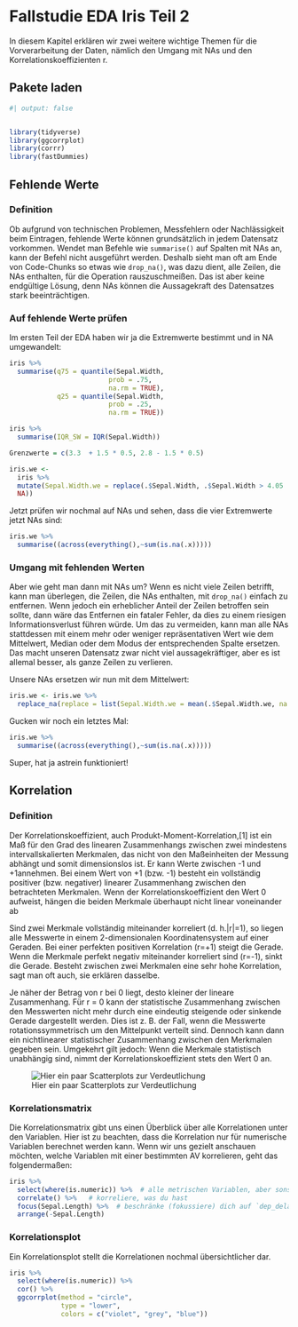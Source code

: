 # Fallstudie EDA Iris Teil 2

In diesem Kapitel erklären wir zwei weitere wichtige Themen für die Vorverarbeitung der Daten, nämlich den Umgang mit NAs und den Korrelationskoeffizienten r.

## Pakete laden

```r
#| output: false


library(tidyverse)
library(ggcorrplot)
library(corrr)
library(fastDummies)
```

## Fehlende Werte

### Definition

Ob aufgrund von technischen Problemen, Messfehlern oder Nachlässigkeit beim Eintragen, fehlende Werte können grundsätzlich in jedem Datensatz vorkommen. Wendet man Befehle wie `summarise()` auf Spalten mit NAs an, kann der Befehl nicht ausgeführt werden. Deshalb sieht man oft am Ende von Code-Chunks so etwas wie `drop_na()`, was dazu dient, alle Zeilen, die NAs enthalten, für die Operation rauszuschmeißen. Das ist aber keine endgültige Lösung, denn NAs können die Aussagekraft des Datensatzes stark beeinträchtigen.

### Auf fehlende Werte prüfen

Im ersten Teil der EDA haben wir ja die Extremwerte bestimmt und in NA umgewandelt:

```r
iris %>% 
  summarise(q75 = quantile(Sepal.Width,
                         prob = .75,
                         na.rm = TRUE),
            q25 = quantile(Sepal.Width,
                         prob = .25,
                         na.rm = TRUE))

iris %>% 
  summarise(IQR_SW = IQR(Sepal.Width))

Grenzwerte = c(3.3  + 1.5 * 0.5, 2.8 - 1.5 * 0.5)

iris.we <- 
  iris %>%
  mutate(Sepal.Width.we = replace(.$Sepal.Width, .$Sepal.Width > 4.05 | .$Sepal.Width < 2.05,
  NA)) 

```

Jetzt prüfen wir nochmal auf NAs und sehen, dass die vier Extremwerte jetzt NAs sind:

```r
iris.we %>% 
  summarise((across(everything(),~sum(is.na(.x)))))
```

### Umgang mit fehlenden Werten

Aber wie geht man dann mit NAs um? Wenn es nicht viele Zeilen betrifft, kann man überlegen, die Zeilen, die NAs enthalten, mit `drop_na()` einfach zu entfernen. Wenn jedoch ein erheblicher Anteil der Zeilen betroffen sein sollte, dann wäre das Entfernen ein fataler Fehler, da dies zu einem riesigen Informationsverlust führen würde. Um das zu vermeiden, kann man alle NAs stattdessen mit einem mehr oder weniger repräsentativen Wert wie dem Mittelwert, Median oder dem Modus der entsprechenden Spalte ersetzen. Das macht unseren Datensatz zwar nicht viel aussagekräftiger, aber es ist allemal besser, als ganze Zeilen zu verlieren.

Unsere NAs ersetzen wir nun mit dem Mittelwert:

```r
iris.we <- iris.we %>%
  replace_na(replace = list(Sepal.Width.we = mean(.$Sepal.Width.we, na.rm = TRUE)))
```

Gucken wir noch ein letztes Mal:

```r
iris.we %>% 
  summarise((across(everything(),~sum(is.na(.x)))))
```

Super, hat ja astrein funktioniert!

## Korrelation

### Definition

Der Korrelationskoeffizient, auch Produkt-Moment-Korrelation,\[1\] ist ein Maß für den Grad des linearen Zusammenhangs zwischen zwei mindestens intervallskalierten Merkmalen, das nicht von den Maßeinheiten der Messung abhängt und somit dimensionslos ist. Er kann Werte zwischen -1 und +1annehmen. Bei einem Wert von +1 (bzw. -1) besteht ein vollständig positiver (bzw. negativer) linearer Zusammenhang zwischen den betrachteten Merkmalen. Wenn der Korrelationskoeffizient den Wert 0 aufweist, hängen die beiden Merkmale überhaupt nicht linear voneinander ab

Sind zwei Merkmale vollständig miteinander korreliert (d. h.\|r\|=1), so liegen alle Messwerte in einem 2-dimensionalen Koordinatensystem auf einer Geraden. Bei einer perfekten positiven Korrelation (r=+1) steigt die Gerade. Wenn die Merkmale perfekt negativ miteinander korreliert sind (r=-1), sinkt die Gerade. Besteht zwischen zwei Merkmalen eine sehr hohe Korrelation, sagt man oft auch, sie erklären dasselbe.

Je näher der Betrag von r bei 0 liegt, desto kleiner der lineare Zusammenhang. Für r = 0 kann der statistische Zusammenhang zwischen den Messwerten nicht mehr durch eine eindeutig steigende oder sinkende Gerade dargestellt werden. Dies ist z. B. der Fall, wenn die Messwerte rotationssymmetrisch um den Mittelpunkt verteilt sind. Dennoch kann dann ein nichtlinearer statistischer Zusammenhang zwischen den Merkmalen gegeben sein. Umgekehrt gilt jedoch: Wenn die Merkmale statistisch unabhängig sind, nimmt der Korrelationskoeffizient stets den Wert 0 an.

![Hier ein paar Scatterplots zur Verdeutlichung](https://otexts.com/fpp2/fpp_files/figure-html/corr-1.png)

### Korrelationsmatrix

Die Korrelationsmatrix gibt uns einen Überblick über alle Korrelationen unter den Variablen. Hier ist zu beachten, dass die Korrelation nur für numerische Variablen berechnet werden kann. Wenn wir uns gezielt anschauen möchten, welche Variablen mit einer bestimmten AV korrelieren, geht das folgendermaßen:

```r
iris %>% 
  select(where(is.numeric)) %>%  # alle metrischen Variablen, aber sonst keine
  correlate() %>%   # korreliere, was du hast
  focus(Sepal.Length) %>%  # beschränke (fokussiere) dich auf `dep_delay`
  arrange(-Sepal.Length)
```

### Korrelationsplot

Ein Korrelationsplot stellt die Korrelationen nochmal übersichtlicher dar.

```r
iris %>% 
  select(where(is.numeric)) %>% 
  cor() %>% 
  ggcorrplot(method = "circle", 
             type = "lower",
             colors = c("violet", "grey", "blue"))
```
